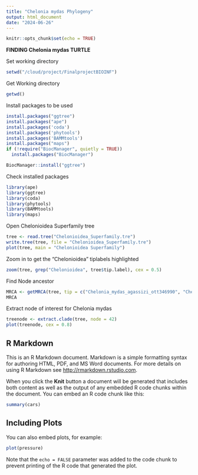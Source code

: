 ```yaml
---
title: "Chelonia mydas Phylogeny"
output: html_document
date: "2024-06-26"
---
```


```r
knitr::opts_chunk$set(echo = TRUE)
```
**FINDING Chelonia mydas TURTLE**


Set working directory
```r
setwd("/cloud/project/FinalprojectBIOINF")
```

Get Working directory

```r
getwd()
```
Install packages to be used 

```r
install.packages("ggtree")
install.packages("ape")
install.packages('coda')
install.packages('phytools')
install.packages('BAMMtools')
install.packages("maps")
if (!require("BiocManager", quietly = TRUE))
  install.packages("BiocManager")

BiocManager::install("ggtree")
```

Check installed packages 
```r
library(ape)
library(ggtree)
library(coda)
library(phytools)
library(BAMMtools)
library(maps)
```

Open Chelonioidea Superfamily tree

```r
tree <- read.tree("Chelonioidea_Superfamily.tre")
write.tree(tree, file = "Chelonioidea_Superfamily.tre")
plot(tree, main = "Chelonioidea Superfamily")
```

Zoom in to get the 	"Chelonioidea" tiplabels highlighted

```r
zoom(tree, grep("Chelonioidea", tree$tip.label), cex = 0.5)
```

Find Node ancestor 
```r
MRCA <- getMRCA(tree, tip = c("Chelonia_mydas_agassizi_ott346990", "Chelonia_gwinneri_ott6155867"))
MRCA
```
Extract node of interest for Chelonia mydas 

```r
treenode <- extract.clade(tree, node = 42)
plot(treenode, cex = 0.8)
```


## R Markdown

This is an R Markdown document. Markdown is a simple formatting syntax for authoring HTML, PDF, and MS Word documents. For more details on using R Markdown see <http://rmarkdown.rstudio.com>.

When you click the **Knit** button a document will be generated that includes both content as well as the output of any embedded R code chunks within the document. You can embed an R code chunk like this:

```r
summary(cars)
```

## Including Plots

You can also embed plots, for example:

```r
plot(pressure)
```

Note that the `echo = FALSE` parameter was added to the code chunk to prevent printing of the R code that generated the plot.
